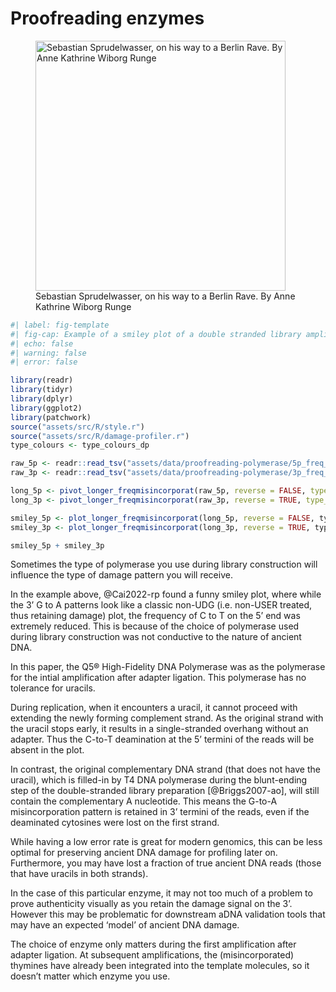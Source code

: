 # Proofreading enzymes

![Sebastian Sprudelwasser, on his way to a Berlin Rave. By Anne Kathrine Wiborg Runge](assets/images/proofreading-polymerase/sebastian_sprudelwasser.png){#fig-proofreading-polymerase-caricature height=400px}

\newpage

```r
#| label: fig-template
#| fig-cap: Example of a smiley plot of a double stranded library amplified after adapter ligation with a proofreading NEBNext Ultra II Q5 Master polymerase. Data taken from library HH06D of [@Cai2022-rp]. Damage data generated using [DamageProfiler](/intro.qmd) and plotted using R and tidyverse packages [@Wickham2019-ot].
#| echo: false
#| warning: false
#| error: false

library(readr)
library(tidyr)
library(dplyr)
library(ggplot2)
library(patchwork)
source("assets/src/R/style.r")
source("assets/src/R/damage-profiler.r")
type_colours <- type_colours_dp

raw_5p <- readr::read_tsv("assets/data/proofreading-polymerase/5p_freq_misincorporations.txt", comment = "#")
raw_3p <- readr::read_tsv("assets/data/proofreading-polymerase/3p_freq_misincorporations.txt", comment = "#")

long_5p <- pivot_longer_freqmisincorporat(raw_5p, reverse = FALSE, type_colours = type_colours)
long_3p <- pivot_longer_freqmisincorporat(raw_3p, reverse = TRUE, type_colours = type_colours)

smiley_5p <- plot_longer_freqmisincorporat(long_5p, reverse = FALSE, type_colours)
smiley_3p <- plot_longer_freqmisincorporat(long_3p, reverse = TRUE, type_colours)

smiley_5p + smiley_3p

```

Sometimes the type of polymerase you use during library construction will influence the type of damage pattern you will receive.

In the example above, @Cai2022-rp found a funny smiley plot, where while the 3' G to A patterns look like a classic non-UDG (i.e. non-USER treated, thus retaining damage) plot, the frequency of C to T on the 5' end was extremely reduced.
This is because of the choice of polymerase used during library construction was not conductive to the nature of ancient DNA.

In this paper, the Q5® High-Fidelity DNA Polymerase was as the polymerase for the intial amplification after adapter ligation.
This polymerase has no tolerance for uracils.

During replication, when it encounters a uracil, it cannot proceed with extending the newly forming complement strand. 
As the original strand with the uracil stops early, it results in a single-stranded overhang without an adapter.
Thus the C-to-T deamination at the 5' termini of the reads will be absent in the plot.

In contrast, the original complementary DNA strand (that does not have the uracil), which is filled-in by T4 DNA polymerase during the blunt-ending step of the double-stranded library preparation [@Briggs2007-ao], will still contain the complementary A nucleotide.
This means the G-to-A misincorporation pattern is retained in 3' termini of the reads, even if the deaminated cytosines were lost on the first strand.

While having a low error rate is great for modern genomics, this can be less optimal for preserving ancient DNA damage for profiling later on.
Furthermore, you may have lost a fraction of true ancient DNA reads (those that have uracils in both strands).

In the case of this particular enzyme, it may not too much of a problem to prove authenticity visually as you retain the damage signal on the 3'.
However this may be problematic for downstream aDNA validation tools that may have an expected 'model' of ancient DNA damage.

:::{.callout-tip}
The choice of enzyme only matters during the first amplification after adapter ligation. At subsequent amplifications, the (misincorporated) thymines have already been integrated into the template molecules, so it doesn't matter which enzyme you use.
::: 
